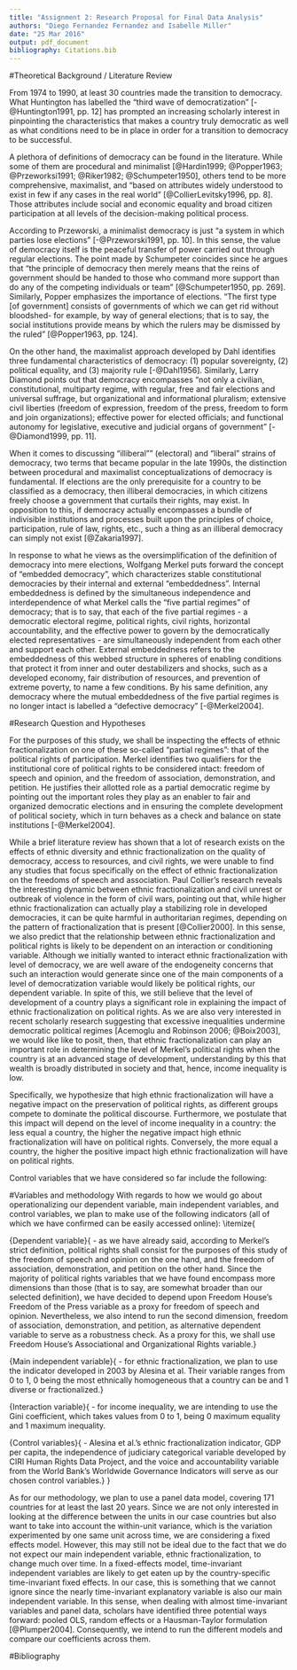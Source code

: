 ```yaml
---
title: "Assignment 2: Research Proposal for Final Data Analysis"
authors: "Diego Fernandez Fernandez and Isabelle Miller"
date: "25 Mar 2016"
output: pdf_document
bibliography: Citations.bib
---
```


#Theoretical Background / Literature Review

From 1974 to 1990, at least 30 countries made the transition to democracy. What Huntington has labelled the "third wave of democratization" [-@Huntington1991, pp. 12] has prompted an increasing scholarly interest in pinpointing the characteristics that makes a country truly democratic as well as what conditions need to be in place in order for a transition to democracy to be successful. 

A plethora of definitions of democracy can be found in the literature. While some of them are procedural and minimalist [@Hardin1999; @Popper1963; @Przeworksi1991; @Riker1982; @Schumpeter1950], others tend to be more comprehensive, maximalist, and "based on attributes widely understood to exist in few if any cases in the real world" [@CollierLevitsky1996, pp. 8]. Those attributes include social and economic equality and broad citizen participation at all levels of the decision-making political process. 

According to Przeworski, a minimalist democracy is just "a system in which parties lose elections" [-@Przeworski1991, pp. 10]. In this sense, the value of democracy itself is the peaceful transfer of power carried out through regular elections. The point made by Schumpeter coincides since he argues that "the principle of democracy then merely means that the reins of government should be handed to those who command more support than do any of the competing individuals or team" [@Schumpeter1950, pp. 269]. Similarly, Popper emphasizes the importance of elections.  "The first type [of government] consists of governments of which we can get rid without bloodshed- for example, by way of general elections; that is to say, the social institutions provide means by which the rulers may be dismissed by the ruled" [@Popper1963, pp. 124]. 

On the other hand, the maximalist approach developed by Dahl identifies three fundamental characteristics of democracy: (1) popular sovereignty, (2) political equality, and (3) majority rule [-@Dahl1956]. Similarly, Larry Diamond points out that democracy encompasses "not only a civilian, constitutional, multiparty regime, with regular, free and fair elections and universal suffrage, but organizational and informational pluralism; extensive civil liberties (freedom of expression, freedom of the press, freedom to form and join organizations); effective power for elected officials; and functional autonomy for legislative, executive and judicial organs of government" [-@Diamond1999, pp. 11].

When it comes to discussing "illiberal"" (electoral) and "liberal" strains of democracy, two terms that became popular in the late 1990s, the distinction between procedural and maximalist conceptualizations of democracy is fundamental. If elections are the only prerequisite for a country to be classified as a democracy, then illiberal democracies, in which citizens freely choose a government that curtails their rights, may exist. In opposition to this, if democracy actually encompasses a bundle of indivisible institutions and processes built upon the principles of choice, participation, rule of law, rights, etc., such a thing as an illiberal democracy can simply not exist [@Zakaria1997].

In response to what he views as the oversimplification of the definition of democracy into mere elections, Wolfgang Merkel puts forward the concept of "embedded democracy", which characterizes stable constitutional democracies by their internal and external "embeddedness". Internal embeddedness is defined by the simultaneous independence and interdependence of what Merkel calls the "five partial regimes" of democracy; that is to say, that each of the five partial regimes - a democratic electoral regime, political rights, civil rights, horizontal accountability, and the effective power to govern by the democratically elected representatives - are simultaneously independent from each other and support each other. External embeddedness refers to the embeddedness of this webbed structure in spheres of enabling conditions that protect it from inner and outer destabilizers and shocks, such as a developed economy, fair distribution of resources, and prevention of extreme poverty, to name a few conditions. By his same definition, any democracy where the mutual embeddedness of the five partial regimes is no longer intact is labelled a "defective democracy" [-@Merkel2004].

#Research Question and Hypotheses

For the purposes of this study, we shall be inspecting the effects of ethnic fractionalization on one of these so-called "partial regimes": that of the political rights of participation. Merkel identifies two qualifiers for the institutional core of political rights to be considered intact: freedom of speech and opinion, and the freedom of association, demonstration, and petition. He justifies their allotted role as a partial democratic regime by pointing out the important roles they play as an enabler to fair and organized democratic elections and in ensuring the complete development of political society, which in turn behaves as a check and balance on state institutions [-@Merkel2004]. 

While a brief literature review has shown that a lot of research exists on the effects of ethnic diversity and ethnic fractionalization on the quality of democracy, access to resources, and civil rights, we were unable to find any studies that focus specifically on the effect of ethnic fractionalization on the freedoms of speech and association. Paul Collier's research reveals the interesting dynamic between ethnic fractionalization and civil unrest or outbreak of violence in the form of civil wars, pointing out that, while higher ethnic fractionalization can actually play a stabilizing role in developed democracies, it can be quite harmful in authoritarian regimes, depending on the pattern of fractionalization that is present [@Collier2000]. In this sense, we also predict that the relationship between ethnic fractionalization and political rights is likely to be dependent on an interaction or conditioning variable. Although we initially wanted to interact ethnic fractionalization with level of democracy, we are well aware of the endogeneity concerns that such an interaction would generate since one of the main components of a level of democratization variable would likely be political rights, our dependent variable. In spite of this, we still believe that the level of development of a country plays a significant role in explaining the impact of ethnic fractionalization on political rights. As we are also very interested in recent scholarly research suggesting that excessive inequalities undermine democratic political regimes [Acemoglu and Robinson 2006; @Boix2003], we would like like to posit, then, that ethnic fractionalization can play an important role in determining the level of Merkel's political rights when the country is at an advanced stage of development, understanding by this that wealth is broadly distributed in society and that, hence, income inequality is low. 

Specifically, we hypothesize that high ethnic fractionalization will have a negative impact on the preservation of political rights, as different groups compete to dominate the political discourse. Furthermore, we postulate that this impact will depend on the level of income inequality in a country: the less equal a country, the higher the negative impact high ethnic fractionalization will have on political rights. Conversely, the more equal a country, the higher the positive impact high ethnic fractionalization will have on political rights.

Control variables that we have considered so far include the following: \itemize{
\item{Linguistic fractionalization}{ - while linguistic identity may often overlap with ethnic identity, it also often plays a unifying role in multi-ethnic societies. This unifying role may, in turn, affect the intergroup competition and conflict that we theorize may play a negative role on political rights. However, the risk of multicollinearity will likely have to be accounted for and monitored. We also considered religious fractionalization as a similar control variable, but concluded that religious correlation to ethnicity is often much higher than linguistic correlation and therefore the probability of collinearity problems would be too high.}

\item{Economic inequality}{ - economic inequality serves to exacerbate any sort of inter-societal or intergroup divisions or differences, and we suspect that with ethnicity this would be no different. Therefore, it would be important to include it among our control variables.}

\item{Income per capita}{ - lack of wealth can produce general dissatisfaction and conflict among a population, and in turn also exacerbate intergroup conflict. We would also want to control for its residual effects.}

\item{Judicial independence}{ - judicial independence serves, here, as a proxy for horizontal accountability, which in turn guarantees the ability of the state to keep itself in check. As a control variable, it would help control for the role of the state in the possible suppression of political rights.}

\item{Indicators of government accountability}{ - these would play a similar role to judicial independence in controlling for the role of the state in other positively or negatively determining the preservation of political rights.}
}

#Variables and methodology
With regards to how we would go about operationalizing our dependent variable, main independent variables, and control variables, we plan to make use of the following indicators (all of which we have confirmed can be easily accessed online): \itemize{

\item{Dependent variable}{ - as we have already said, according to Merkel's strict definition, political rights shall consist for the purposes of this study of the freedom of speech and opinion on the one hand, and the freedom of association, demonstration, and petition on the other hand. Since the majority of political rights variables that we have found encompass more dimensions than those (that is to say, are somewhat broader than our selected definition), we have decided to depend upon Freedom House's Freedom of the Press variable as a proxy for freedom of speech and opinion. Nevertheless, we also intend to run the second dimension, freedom of association, demonstration, and petition, as alternative dependent variable to serve as a robustness check. As a proxy for this, we shall use Freedom House's Associational and Organizational Rights variable.}

\item{Main independent variable}{ - for ethnic fractionalization, we plan to use the indicator developed in 2003 by Alesina et al. Their variable ranges from 0 to 1, 0 being the most ethnically homogeneous that a country can be and 1 diverse or fractionalized.}

\item{Interaction variable}{ - for income inequality, we are intending to use the Gini coefficient, which takes values from 0 to 1, being 0 maximum equality and 1 maximum inequality. 

\item{Control variables}{ - Alesina et al.'s ethnic fractionalization indicator, GDP per capita, the independence of judiciary categorical variable developed by CIRI Human Rights Data Project, and the voice and accountability variable from the World Bank's Worldwide Governance Indicators will serve as our chosen control variables.}
}


As for our methodology, we plan to use a panel data model, covering 171 countries for at least the last 20 years. Since we are not only interested in looking at the difference between the units in our case countries but also want to take into account the within-unit variance, which is the variation experimented by one same unit across time, we are considering a fixed effects model. However, this may still not be ideal due to the fact that we do not expect our main independent variable, ethnic fractionalization, to change much over time. In a fixed-effects model, time-invariant independent variables are likely to get eaten up by the country-specific time-invariant fixed effects. In our case, this is something that we cannot ignore since the nearly time-invariant explanatory variable is also our main independent variable. In this sense, when dealing with almost time-invariant variables and panel data, scholars have identified three potential ways forward: pooled OLS, random effects or a Hausman-Taylor formulation [@Plumper2004]. Consequently, we intend to run the different models and compare our coefficients across them. 


\newpage
#Bibliography


